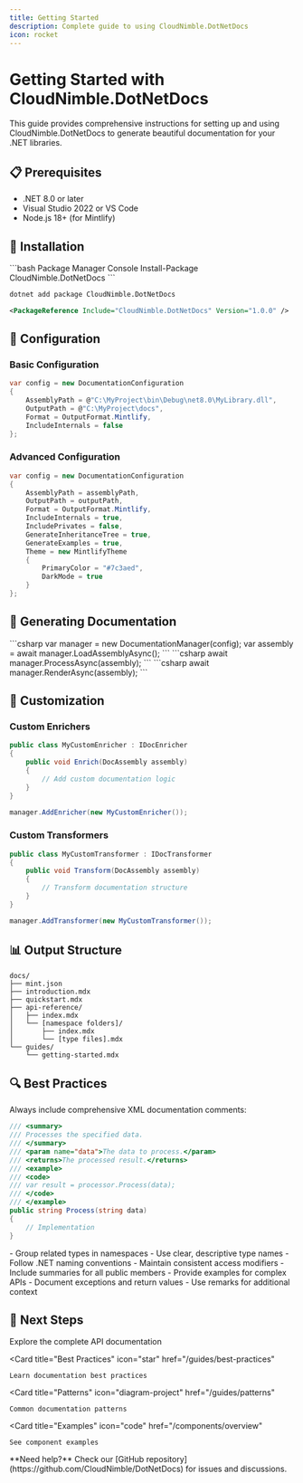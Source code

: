 ```yaml
---
title: Getting Started
description: Complete guide to using CloudNimble.DotNetDocs
icon: rocket
---
```


# Getting Started with CloudNimble.DotNetDocs

<Note>
  This guide provides comprehensive instructions for setting up and using CloudNimble.DotNetDocs to generate beautiful documentation for your .NET libraries.
</Note>

## 📋 Prerequisites

- .NET 8.0 or later
- Visual Studio 2022 or VS Code
- Node.js 18+ (for Mintlify)

## 🔧 Installation

<CodeGroup>
  ```bash Package Manager Console
  Install-Package CloudNimble.DotNetDocs
  ```
  
  ```bash .NET CLI
  dotnet add package CloudNimble.DotNetDocs
  ```
  
  ```xml Project File
  <PackageReference Include="CloudNimble.DotNetDocs" Version="1.0.0" />
  ```
</CodeGroup>

## 📝 Configuration

### Basic Configuration

```csharp
var config = new DocumentationConfiguration
{
    AssemblyPath = @"C:\MyProject\bin\Debug\net8.0\MyLibrary.dll",
    OutputPath = @"C:\MyProject\docs",
    Format = OutputFormat.Mintlify,
    IncludeInternals = false
};
```

### Advanced Configuration

```csharp
var config = new DocumentationConfiguration
{
    AssemblyPath = assemblyPath,
    OutputPath = outputPath,
    Format = OutputFormat.Mintlify,
    IncludeInternals = true,
    IncludePrivates = false,
    GenerateInheritanceTree = true,
    GenerateExamples = true,
    Theme = new MintlifyTheme
    {
        PrimaryColor = "#7c3aed",
        DarkMode = true
    }
};
```

## 🚀 Generating Documentation

<Steps>
  <Step title="Load Assembly">
    ```csharp
    var manager = new DocumentationManager(config);
    var assembly = await manager.LoadAssemblyAsync();
    ```
  </Step>
  
  <Step title="Process Documentation">
    ```csharp
    await manager.ProcessAsync(assembly);
    ```
  </Step>
  
  <Step title="Generate Output">
    ```csharp
    await manager.RenderAsync(assembly);
    ```
  </Step>
</Steps>

## 🎨 Customization

### Custom Enrichers

```csharp
public class MyCustomEnricher : IDocEnricher
{
    public void Enrich(DocAssembly assembly)
    {
        // Add custom documentation logic
    }
}

manager.AddEnricher(new MyCustomEnricher());
```

### Custom Transformers

```csharp
public class MyCustomTransformer : IDocTransformer
{
    public void Transform(DocAssembly assembly)
    {
        // Transform documentation structure
    }
}

manager.AddTransformer(new MyCustomTransformer());
```

## 📊 Output Structure

```
docs/
├── mint.json
├── introduction.mdx
├── quickstart.mdx
├── api-reference/
│   ├── index.mdx
│   └── [namespace folders]/
│       ├── index.mdx
│       └── [type files].mdx
└── guides/
    └── getting-started.mdx
```

## 🔍 Best Practices

<Accordion title="XML Documentation">
  Always include comprehensive XML documentation comments:
  
  ```csharp
  /// <summary>
  /// Processes the specified data.
  /// </summary>
  /// <param name="data">The data to process.</param>
  /// <returns>The processed result.</returns>
  /// <example>
  /// <code>
  /// var result = processor.Process(data);
  /// </code>
  /// </example>
  public string Process(string data)
  {
      // Implementation
  }
  ```
</Accordion>

<Accordion title="Assembly Organization">
  - Group related types in namespaces
  - Use clear, descriptive type names
  - Follow .NET naming conventions
  - Maintain consistent access modifiers
</Accordion>

<Accordion title="Documentation Structure">
  - Include summaries for all public members
  - Provide examples for complex APIs
  - Document exceptions and return values
  - Use remarks for additional context
</Accordion>

## 🚦 Next Steps

<CardGroup cols={2}>
  <Card 
    title="API Reference" 
    icon="book"
    href="/api-reference/index"
  >
    Explore the complete API documentation
  </Card>
  
  <Card 
    title="Best Practices" 
    icon="star"
    href="/guides/best-practices"
  >
    Learn documentation best practices
  </Card>
  
  <Card 
    title="Patterns" 
    icon="diagram-project"
    href="/guides/patterns"
  >
    Common documentation patterns
  </Card>
  
  <Card 
    title="Examples" 
    icon="code"
    href="/components/overview"
  >
    See component examples
  </Card>
</CardGroup>

<Info>
  **Need help?** Check our [GitHub repository](https://github.com/CloudNimble/DotNetDocs) for issues and discussions.
</Info>